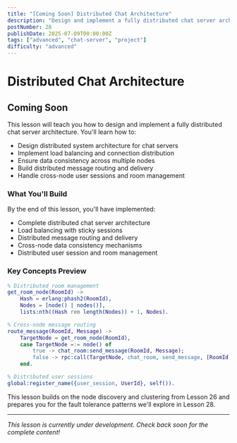 ```yaml
---
title: "[Coming Soon] Distributed Chat Architecture"
description: "Design and implement a fully distributed chat server architecture with multi-node deployment, load balancing, and data consistency"
postNumber: 28
publishDate: 2025-07-09T00:00:00Z
tags: ["advanced", "chat-server", "project"]
difficulty: "advanced"
---
```


# Distributed Chat Architecture

## Coming Soon

This lesson will teach you how to design and implement a fully distributed chat server architecture. You'll learn how to:

- Design distributed system architecture for chat servers
- Implement load balancing and connection distribution
- Ensure data consistency across multiple nodes
- Build distributed message routing and delivery
- Handle cross-node user sessions and room management

### What You'll Build

By the end of this lesson, you'll have implemented:

- Complete distributed chat server architecture
- Load balancing with sticky sessions
- Distributed message routing and delivery
- Cross-node data consistency mechanisms
- Distributed user session and room management

### Key Concepts Preview

```erlang
% Distributed room management
get_room_node(RoomId) ->
    Hash = erlang:phash2(RoomId),
    Nodes = [node() | nodes()],
    lists:nth((Hash rem length(Nodes)) + 1, Nodes).

% Cross-node message routing
route_message(RoomId, Message) ->
    TargetNode = get_room_node(RoomId),
    case TargetNode =:= node() of
        true -> chat_room:send_message(RoomId, Message);
        false -> rpc:call(TargetNode, chat_room, send_message, [RoomId, Message])
    end.

% Distributed user sessions
global:register_name({user_session, UserId}, self()).
```

This lesson builds on the node discovery and clustering from Lesson 26 and prepares you for the fault tolerance patterns we'll explore in Lesson 28.

---

_This lesson is currently under development. Check back soon for the complete content!_

